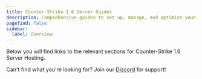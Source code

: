 ```yaml
---
title: Counter-Strike 1.6 Server Guides
description: Comprehensive guides to set up, manage, and optimize your Counter-Strike 1.6 server.
pagefind: false
sidebar:
  label: Overview
---
```




Below you will find links to the relevant sections for Counter-Strike 1.6 Server Hosting.


<DirectoryListing />

Can't find what you're looking for? Join our [Discord](https://discord.gg/FN4XgbAwzr) for support!